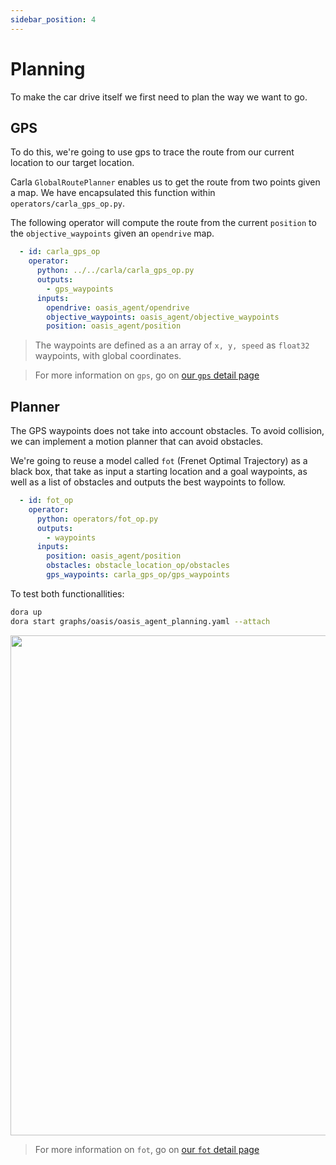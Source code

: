 ```yaml
---
sidebar_position: 4
---
```


# Planning

To make the car drive itself we first need to plan the way we want to go.

## GPS 

To do this, we're going to use gps to trace the route from our current location to our target location. 

Carla `GlobalRoutePlanner` enables us to get the route from two points given a map. We have encapsulated this function within `operators/carla_gps_op.py`.

The following operator will compute the route from the current `position` to the `objective_waypoints` given an `opendrive` map. 

```yaml
  - id: carla_gps_op
    operator:
      python: ../../carla/carla_gps_op.py
      outputs:
        - gps_waypoints
      inputs:
        opendrive: oasis_agent/opendrive
        objective_waypoints: oasis_agent/objective_waypoints
        position: oasis_agent/position
```

> The waypoints are defined as a an array of `x, y, speed` as `float32` waypoints, with global coordinates.

> For more information on `gps`, go on [our `gps` detail page](./gps_operator.md)

## Planner

The GPS waypoints does not take into account obstacles. To avoid collision, we can implement a motion planner that can avoid obstacles. 

We're going to reuse a model called `fot` (Frenet Optimal Trajectory) as a black box, that take as input a starting location and a goal waypoints, as well as a list of obstacles and outputs the best waypoints to follow.

```yaml
  - id: fot_op
    operator:
      python: operators/fot_op.py
      outputs:
        - waypoints
      inputs:
        position: oasis_agent/position
        obstacles: obstacle_location_op/obstacles
        gps_waypoints: carla_gps_op/gps_waypoints
```

To test both functionallities:

```bash
dora up
dora start graphs/oasis/oasis_agent_planning.yaml --attach
```


<p align="center">
    <img src="/img/planning.png" width="800"/>
</p>


> For more information on `fot`, go on [our `fot` detail page](/docs/nodes_operators/fot_op.md)
